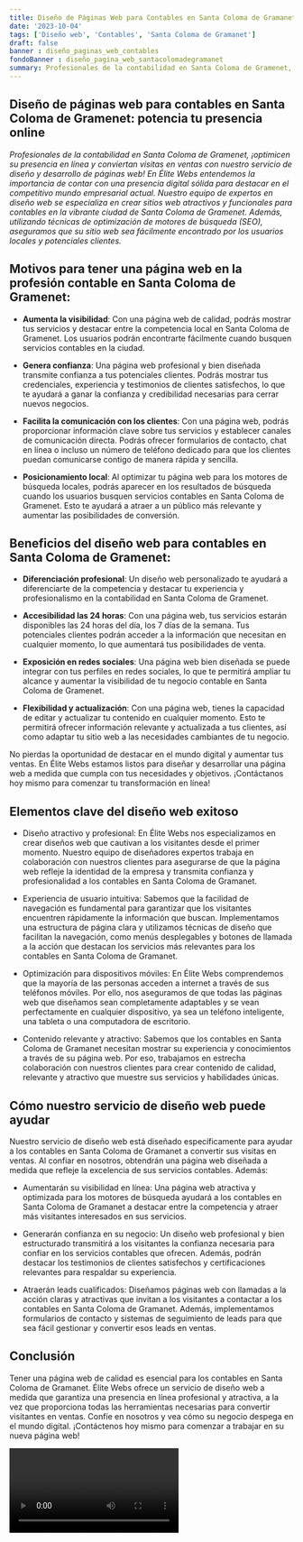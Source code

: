 ```yaml
---
title: Diseño de Páginas Web para Contables en Santa Coloma de Gramanet
date: '2023-10-04'
tags: ['Diseño web', 'Contables', 'Santa Coloma de Gramanet']
draft: false
banner : diseño_paginas_web_contables
fondoBanner : diseño_pagina_web_santacolomadegramanet
summary: Profesionales de la contabilidad en Santa Coloma de Gramenet, ¡optimicen su presencia en línea y conviertan visitas en ventas con nuestro servicio de diseño y desarrollo de páginas web! En Élite Webs entendemos la importancia de contar con una presencia digital sólida para destacar en el competitivo mundo empresarial actual. Nuestro equipo de expertos en diseño web se especializa en crear sitios web atractivos y funcionales para contables en la vibrante ciudad de Santa Coloma de Gramenet. Además, utilizando técnicas de optimización de motores de búsqueda (SEO), aseguramos que su sitio web sea fácilmente encontrado por los usuarios locales y potenciales clientes.
---
```


## Diseño de páginas web para contables en Santa Coloma de Gramenet: potencia tu presencia online

*Profesionales de la contabilidad en Santa Coloma de Gramenet, ¡optimicen su presencia en línea y conviertan visitas en ventas con nuestro servicio de diseño y desarrollo de páginas web! En Élite Webs entendemos la importancia de contar con una presencia digital sólida para destacar en el competitivo mundo empresarial actual. Nuestro equipo de expertos en diseño web se especializa en crear sitios web atractivos y funcionales para contables en la vibrante ciudad de Santa Coloma de Gramenet. Además, utilizando técnicas de optimización de motores de búsqueda (SEO), aseguramos que su sitio web sea fácilmente encontrado por los usuarios locales y potenciales clientes.*

## Motivos para tener una página web en la profesión contable en Santa Coloma de Gramenet:

- **Aumenta la visibilidad**: Con una página web de calidad, podrás mostrar tus servicios y destacar entre la competencia local en Santa Coloma de Gramenet. Los usuarios podrán encontrarte fácilmente cuando busquen servicios contables en la ciudad.

- **Genera confianza**: Una página web profesional y bien diseñada transmite confianza a tus potenciales clientes. Podrás mostrar tus credenciales, experiencia y testimonios de clientes satisfechos, lo que te ayudará a ganar la confianza y credibilidad necesarias para cerrar nuevos negocios.

- **Facilita la comunicación con los clientes**: Con una página web, podrás proporcionar información clave sobre tus servicios y establecer canales de comunicación directa. Podrás ofrecer formularios de contacto, chat en línea o incluso un número de teléfono dedicado para que los clientes puedan comunicarse contigo de manera rápida y sencilla.

- **Posicionamiento local**: Al optimizar tu página web para los motores de búsqueda locales, podrás aparecer en los resultados de búsqueda cuando los usuarios busquen servicios contables en Santa Coloma de Gramenet. Esto te ayudará a atraer a un público más relevante y aumentar las posibilidades de conversión.

## Beneficios del diseño web para contables en Santa Coloma de Gramenet:

- **Diferenciación profesional**: Un diseño web personalizado te ayudará a diferenciarte de la competencia y destacar tu experiencia y profesionalismo en la contabilidad en Santa Coloma de Gramenet.

- **Accesibilidad las 24 horas**: Con una página web, tus servicios estarán disponibles las 24 horas del día, los 7 días de la semana. Tus potenciales clientes podrán acceder a la información que necesitan en cualquier momento, lo que aumentará tus posibilidades de venta.

- **Exposición en redes sociales**: Una página web bien diseñada se puede integrar con tus perfiles en redes sociales, lo que te permitirá ampliar tu alcance y aumentar la visibilidad de tu negocio contable en Santa Coloma de Gramenet.

- **Flexibilidad y actualización**: Con una página web, tienes la capacidad de editar y actualizar tu contenido en cualquier momento. Esto te permitirá ofrecer información relevante y actualizada a tus clientes, así como adaptar tu sitio web a las necesidades cambiantes de tu negocio.

No pierdas la oportunidad de destacar en el mundo digital y aumentar tus ventas. En Élite Webs estamos listos para diseñar y desarrollar una página web a medida que cumpla con tus necesidades y objetivos. ¡Contáctanos hoy mismo para comenzar tu transformación en línea!

<GifSeo />

<Cta />

## Elementos clave del diseño web exitoso

- Diseño atractivo y profesional: En Élite Webs nos especializamos en crear diseños web que cautivan a los visitantes desde el primer momento. Nuestro equipo de diseñadores expertos trabaja en colaboración con nuestros clientes para asegurarse de que la página web refleje la identidad de la empresa y transmita confianza y profesionalidad a los contables en Santa Coloma de Gramanet.

- Experiencia de usuario intuitiva: Sabemos que la facilidad de navegación es fundamental para garantizar que los visitantes encuentren rápidamente la información que buscan. Implementamos una estructura de página clara y utilizamos técnicas de diseño que facilitan la navegación, como menús desplegables y botones de llamada a la acción que destacan los servicios más relevantes para los contables en Santa Coloma de Gramanet.

- Optimización para dispositivos móviles: En Élite Webs comprendemos que la mayoría de las personas acceden a internet a través de sus teléfonos móviles. Por ello, nos aseguramos de que todas las páginas web que diseñamos sean completamente adaptables y se vean perfectamente en cualquier dispositivo, ya sea un teléfono inteligente, una tableta o una computadora de escritorio.

- Contenido relevante y atractivo: Sabemos que los contables en Santa Coloma de Gramanet necesitan mostrar su experiencia y conocimientos a través de su página web. Por eso, trabajamos en estrecha colaboración con nuestros clientes para crear contenido de calidad, relevante y atractivo que muestre sus servicios y habilidades únicas.

## Cómo nuestro servicio de diseño web puede ayudar

Nuestro servicio de diseño web está diseñado específicamente para ayudar a los contables en Santa Coloma de Gramanet a convertir sus visitas en ventas. Al confiar en nosotros, obtendrán una página web diseñada a medida que refleje la excelencia de sus servicios contables. Además:

- Aumentarán su visibilidad en línea: Una página web atractiva y optimizada para los motores de búsqueda ayudará a los contables en Santa Coloma de Gramanet a destacar entre la competencia y atraer más visitantes interesados en sus servicios.

- Generarán confianza en su negocio: Un diseño web profesional y bien estructurado transmitirá a los visitantes la confianza necesaria para confiar en los servicios contables que ofrecen. Además, podrán destacar los testimonios de clientes satisfechos y certificaciones relevantes para respaldar su experiencia.

- Atraerán leads cualificados: Diseñamos páginas web con llamadas a la acción claras y atractivas que invitan a los visitantes a contactar a los contables en Santa Coloma de Gramanet. Además, implementamos formularios de contacto y sistemas de seguimiento de leads para que sea fácil gestionar y convertir esos leads en ventas.

## Conclusión

Tener una página web de calidad es esencial para los contables en Santa Coloma de Gramanet. Élite Webs ofrece un servicio de diseño web a medida que garantiza una presencia en línea profesional y atractiva, a la vez que proporciona todas las herramientas necesarias para convertir visitantes en ventas. Confíe en nosotros y vea cómo su negocio despega en el mundo digital. ¡Contáctenos hoy mismo para comenzar a trabajar en su nueva página web!

<Video />

<CtaBot job='Contables' city='Santa Coloma de Gramanet'/>

<Gmaps query='Santa Coloma de Gramanet+españa+maps' />